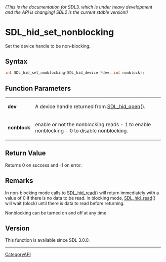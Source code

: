 ====== (This is the documentation for SDL3, which is under heavy development and the API is changing! SDL2 is the current stable version!) ======
= SDL_hid_set_nonblocking =

Set the device handle to be non-blocking.

== Syntax ==

<syntaxhighlight lang='c'>
int SDL_hid_set_nonblocking(SDL_hid_device *dev, int nonblock);
</syntaxhighlight>

== Function Parameters ==

{|
|'''dev'''
|A device handle returned from [[SDL_hid_open]]().
|-
|'''nonblock'''
|enable or not the nonblocking reads - 1 to enable nonblocking - 0 to disable nonblocking.
|}

== Return Value ==

Returns 0 on success and -1 on error.

== Remarks ==

In non-blocking mode calls to [[SDL_hid_read]]() will return immediately
with a value of 0 if there is no data to be read. In blocking mode,
[[SDL_hid_read]]() will wait (block) until there is data to read before
returning.

Nonblocking can be turned on and off at any time.

== Version ==

This function is available since SDL 3.0.0.

----
[[CategoryAPI]]


